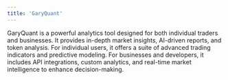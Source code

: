 ```yaml
---
title: 'GaryQuant'
---
```


GaryQuant is a powerful analytics tool designed for both individual traders and businesses. It provides in-depth market insights, AI-driven reports, and token analysis. For individual users, it offers a suite of advanced trading indicators and predictive modeling. For businesses and developers, it includes API integrations, custom analytics, and real-time market intelligence to enhance decision-making.
